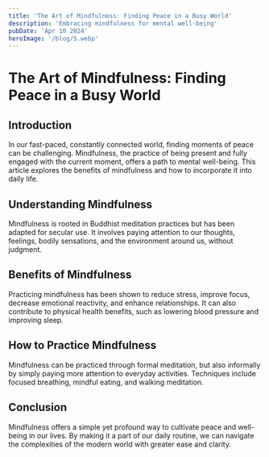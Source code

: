 ```yaml
---
title: 'The Art of Mindfulness: Finding Peace in a Busy World'
description: 'Embracing mindfulness for mental well-being'
pubDate: 'Apr 10 2024'
heroImage: '/blog/5.webp'
---
```


# The Art of Mindfulness: Finding Peace in a Busy World

## Introduction

In our fast-paced, constantly connected world, finding moments of peace can be challenging. Mindfulness, the practice of being present and fully engaged with the current moment, offers a path to mental well-being. This article explores the benefits of mindfulness and how to incorporate it into daily life.

## Understanding Mindfulness

Mindfulness is rooted in Buddhist meditation practices but has been adapted for secular use. It involves paying attention to our thoughts, feelings, bodily sensations, and the environment around us, without judgment.

## Benefits of Mindfulness

Practicing mindfulness has been shown to reduce stress, improve focus, decrease emotional reactivity, and enhance relationships. It can also contribute to physical health benefits, such as lowering blood pressure and improving sleep.

## How to Practice Mindfulness

Mindfulness can be practiced through formal meditation, but also informally by simply paying more attention to everyday activities. Techniques include focused breathing, mindful eating, and walking meditation.

## Conclusion

Mindfulness offers a simple yet profound way to cultivate peace and well-being in our lives. By making it a part of our daily routine, we can navigate the complexities of the modern world with greater ease and clarity.